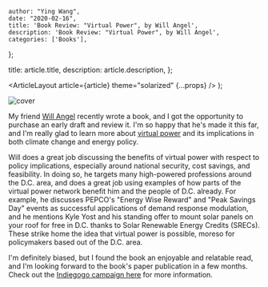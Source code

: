
    author: "Ying Wang",
    date: "2020-02-16",
    title: 'Book Review: "Virtual Power", by Will Angel',
    description: 'Book Review: "Virtual Power", by Will Angel',
    categories: ['Books'],
};

  title: article.title,
  description: article.description,
};

  <ArticleLayout article={article} theme="solarized" {...props} />
);

![cover](/img/posts/2020/02/16/virtual_power_1.png)

My friend [Will Angel](https://twitter.com/DataDrivenAngel) recently wrote a
book, and I got the opportunity to purchase an early draft and review it. I'm so
happy that he's made it this far, and I'm really glad to learn more about
[virtual power](https://en.wikipedia.org/wiki/Virtual_power_plant) and its
implications in both climate change and energy policy.

Will does a great job discussing the benefits of virtual power with respect to
policy implications, especially around national security, cost savings, and
feasibility. In doing so, he targets many high-powered professions around the
D.C. area, and does a great job using examples of how parts of the virtual power
network benefit him and the people of D.C. already. For example, he discusses
PEPCO's "Energy Wise Reward" and "Peak Savings Day" events as successful
applications of demand response modulation, and he mentions Kyle Yost and his
standing offer to mount solar panels on your roof for free in D.C. thanks to
Solar Renewable Energy Credits (SRECs). These strike home the idea that virtual
power is possible, moreso for policymakers based out of the D.C. area.

I'm definitely biased, but I found the book an enjoyable and relatable read, and
I'm looking forward to the book's paper publication in a few months. Check out
the [Indiegogo campaign
here](https://www.indiegogo.com/projects/virtual-power-by-will-angel#/) for more
information.
